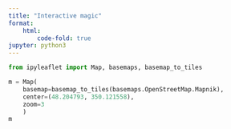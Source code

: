 ```yaml
---
title: "Interactive magic"
format:
    html:
        code-fold: true
jupyter: python3
---
```


```python

from ipyleaflet import Map, basemaps, basemap_to_tiles

m = Map(
    basemap=basemap_to_tiles(basemaps.OpenStreetMap.Mapnik),
    center=(48.204793, 350.121558),
    zoom=3
    )
m

```